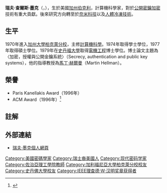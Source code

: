{{noteTA
|G1=IT
}} 
{{Infobox scientist
| name                    = 瑞夫·墨克<br>Ralph Merkle
| image                   = Ralph Merkle.png
| caption                 = 2007年墨克在{{le|奇點峰會|Singularity Summit}}。
| birth_date              = {{Birth date and age|1952|2|2|mf=y}}
| birth_place             = [[加州|加州]]，[[柏克萊|柏克萊]]
| death_date              =
| death_place             = 
| residence               = 
| citizenship             = [[美國|美國]]
| nationality             = 美國
| alma_mater              = {{Plainlist|
* [[加利福尼亞大學柏克萊分校|加利福尼亞大學柏克萊分校]] (大學, 1974; 碩士, 1977)
* [[史丹佛大學|史丹佛大學]] (博士, 1979)}}
| thesis_title            = Secrecy, authentication and public key systems
| thesis_url              = https://www.merkle.com/papers/Thesis1979.pdf
| doctoral_advisor        = [[馬丁·赫爾曼|馬丁·赫爾曼]]
| doctoral_students       = 
| known_for               ={{Plainlist|
* [[公開金鑰加密|公開金鑰加密]]共同發明人
* [[哈希樹|墨克樹]]<ref>{{Cite book | doi = 10.1007/3-540-48184-2_32| chapter = A Digital Signature Based on a Conventional Encryption Function| title = Advances in Cryptology — CRYPTO '87| volume = 293| pages = 369| series = Lecture Notes in Computer Science| year = 1988| last1 = Merkle | first1 = R. C. | isbn = 978-3-540-18796-7}}</ref>
* {{le|墨克謎題|Merkle's puzzles}}
* {{le|墨克-赫爾曼背包密碼系統|Merkle–Hellman knapsack cryptosystem}}
* {{le|墨克-達姆加德結構|Merkle–Damgård construction}}}}
| website                 = {{URL|https://www.merkle.com}}
| footnotes               = 
| spouse                  =  {{le|卡蘿·蕭爾|Carol Shaw}}
| ethnicity               = 
| field                   = [[公開金鑰加密|公開金鑰加密]], [[人體冷凍技術|人體冷凍技術]]
| work_institutions       = {{Plainlist|
* [[奇點大學|奇點大學]]
* [[阿爾科生命延續基金|阿爾科生命延續基金]]
* {{le|分子製造研究所|Institute for Molecular Manufacturing}}
* {{le|Elxsi|Elxsi}}
* [[喬治亞理工學院|喬治亞理工學院]]}}
| prizes                  = [[IEEE理察·衛斯里·漢明獎章|IEEE理察·衛斯里·漢明獎章]] (2010) <br> [[電腦歷史博物館|電腦歷史博物館]]院士 (2011)<ref>[http://www.computerhistory.org/fellowawards/hall/bios/Ralph,Merkle/ Ralph Merkle 2011 Fellow] {{webarchive|url=https://web.archive.org/web/20130103022732/http://www.computerhistory.org/fellowawards/hall/bios/Ralph,Merkle/ |date=2013-01-03 }}</ref>
}}
'''瑞夫·查爾斯·墨克'''（{{lang-en|'''Ralph Charles Merkle'''}}，{{bd|1952年|2月2日|||catIdx=Merkle, Ralph}}），生於美國[[加州|加州]][[伯克利|伯克利]]，計算機科學家，對於[[公開密鑰加密|公開密鑰加密]]技術有重大貢獻。後來研究方向轉至於[[奈米科技|奈米科技]]以及[[人體冷凍技術|人體冷凍技術]]。

==生平==
1970年進入[[加州大學柏克萊分校|加州大學柏克萊分校]]，主修[[計算機科學|計算機科學]]。1974年取得學士學位，1977年取得碩士學位。1979年在[[史丹福大學|史丹福大學]]取得[[電機工程|電機工程]]博士學位。博士論文主題為〈加密，授權與公開金鑰系統〉（Secrecy, authentication and public key systems），他的指導教授為[[馬丁·赫爾曼|馬丁·赫爾曼]]（Martin Hellman）。

== 榮譽 ==
* Paris Kanellakis Award（1996年）
* ACM Award（1996年）<ref>{{Cite web |url=http://awards.acm.org/award_winners/merkle_4605383.cfm |title=Ralph Merkle |access-date=2016-05-04 |archive-date=2016-06-03 |archive-url=https://web.archive.org/web/20160603011353/http://awards.acm.org/award_winners/merkle_4605383.cfm |dead-url=no }}</ref>

== 註解 ==
{{Reflist|2}}

== 外部連結 ==
* {{en}} [http://www.merkle.com/ 瑞夫·墨克個人網頁] {{WebCite|url=https://www.webcitation.org/6DvMs8x86?url=http://www.merkle.com/ |date=20130125021631 |dateformat=iso }}



{{IEEE理查德·W·汉明奖章获得者}}
{{Authority control}}
{{DEFAULTSORT:Merkle, Ralph}}
[[Category:美國密碼學家|Category:美國密碼學家]]
[[Category:瑞士裔美國人|Category:瑞士裔美國人]]
[[Category:现代密码学家|Category:现代密码学家]]
[[Category:佐治亞理工學院教師|Category:佐治亞理工學院教師]]
[[Category:加利福尼亞大學柏克萊分校校友|Category:加利福尼亞大學柏克萊分校校友]]
[[Category:史丹佛大學校友|Category:史丹佛大學校友]]
[[Category:IEEE理查德·W·汉明奖章获得者|Category:IEEE理查德·W·汉明奖章获得者]]